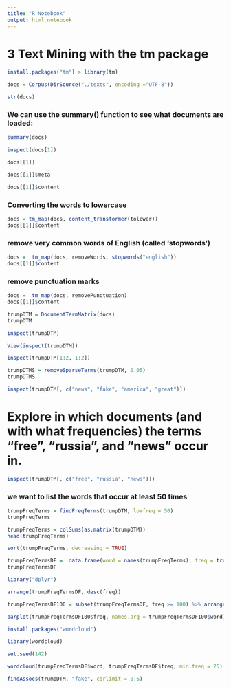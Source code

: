 ```yaml
---
title: "R Notebook"
output: html_notebook
---
```


# 3 Text Mining with the tm package

```r
install.packages("tm") > library(tm)
```
```r
docs = Corpus(DirSource("./texts", encoding ="UTF-8"))
```

```r
str(docs)
```

### We can use the summary() function to see what documents are loaded:

```r
summary(docs)
```
```r
inspect(docs[1])
```
```r
docs[[1]]
```
```r
docs[[1]]$meta
```

```r
docs[[1]]$content
```
### Converting the words to lowercase

```r
docs = tm_map(docs, content_transformer(tolower))
docs[[1]]$content
```
### remove very common words of English (called ‘stopwords’)

```r
docs =  tm_map(docs, removeWords, stopwords("english"))
docs[[1]]$content
```

### remove punctuation marks

```r
docs =  tm_map(docs, removePunctuation)
docs[[1]]$content
```

```r
trumpDTM = DocumentTermMatrix(docs)
trumpDTM
```
```r
inspect(trumpDTM)
```

```r
View(inspect(trumpDTM))
```


```r
inspect(trumpDTM[1:2, 1:2])
```
```r
trumpDTMS = removeSparseTerms(trumpDTM, 0.05)
trumpDTMS
```

```r
inspect(trumpDTM[, c("news", "fake", "america", "great")])
```

# Explore in which documents (and with what frequencies) the terms “free”, “russia”, and “news” occur in.


```r
inspect(trumpDTM[, c("free", "russia", "news")])
```
### we want to list the words that occur at least 50 times

```r
trumpFreqTerms = findFreqTerms(trumpDTM, lowfreq = 50)
trumpFreqTerms
```
```r
trumpFreqTerms = colSums(as.matrix(trumpDTM))
head(trumpFreqTerms)
```

```r
sort(trumpFreqTerms, decreasing = TRUE)
```

```r
trumpFreqTermsDF =  data.frame(word = names(trumpFreqTerms), freq = trumpFreqTerms)
trumpFreqTermsDF
```


```r
library("dplyr")
```



```r
arrange(trumpFreqTermsDF, desc(freq))
```

```r
trumpFreqTermsDF100 = subset(trumpFreqTermsDF, freq >= 100) %>% arrange(desc(freq))
```

```r
barplot(trumpFreqTermsDF100$freq, names.arg = trumpFreqTermsDF100$word)
```

```r
install.packages("wordcloud")
```
```r
library(wordcloud)
```

```r
set.seed(142)
```


```r
wordcloud(trumpFreqTermsDF$word, trumpFreqTermsDF$freq, min.freq = 25)
```


```r
findAssocs(trumpDTM, "fake", corlimit = 0.6)
```
















